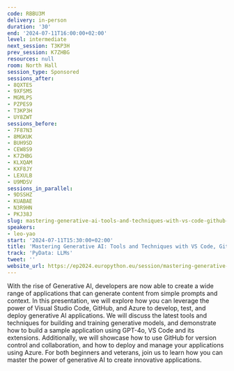 ```yaml
---
code: RBBU3M
delivery: in-person
duration: '30'
end: '2024-07-11T16:00:00+02:00'
level: intermediate
next_session: T3KP3H
prev_session: K7ZHBG
resources: null
room: North Hall
session_type: Sponsored
sessions_after:
- 8QXTES
- 9XFSMS
- MGMLPS
- PZPES9
- T3KP3H
- UY8ZWT
sessions_before:
- 7F87N3
- 8MGKUK
- BUH9SD
- CEW8S9
- K7ZHBG
- KLXQAM
- KXF8JY
- LEXULB
- U9MDSV
sessions_in_parallel:
- 9DSSHZ
- KUABAE
- N3R9HN
- PKJ38J
slug: mastering-generative-ai-tools-and-techniques-with-vs-code-github-azure
speakers:
- leo-yao
start: '2024-07-11T15:30:00+02:00'
title: 'Mastering Generative AI: Tools and Techniques with VS Code, GitHub, Azure'
track: 'PyData: LLMs'
tweet: ''
website_url: https://ep2024.europython.eu/session/mastering-generative-ai-tools-and-techniques-with-vs-code-github-azure
---
```


With the rise of Generative AI, developers are now able to create a wide range of applications that can generate content from simple prompts and context. In this presentation, we will explore how you can leverage the power of Visual Studio Code, GitHub, and Azure to develop, test, and deploy generative AI applications. We will discuss the latest tools and techniques for building and training generative models, and demonstrate how to build a sample application using GPT-4o, VS Code and its extensions. Additionally, we will showcase how to use GitHub for version control and collaboration, and how to deploy and manage your applications using Azure. For both beginners and veterans, join us to learn how you can master the power of generative AI to create innovative applications.
